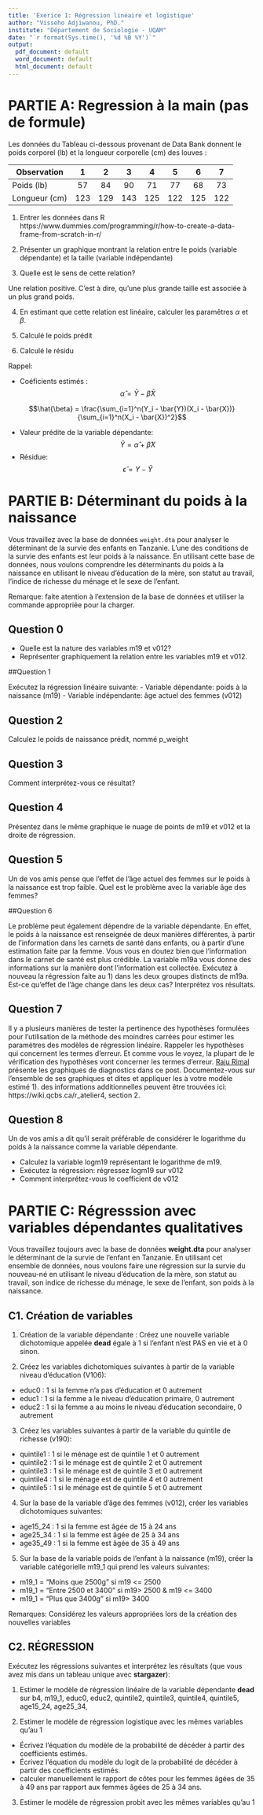 ```yaml
---
title: 'Exerice 1: Régression linéaire et logistique'
author: "Visseho Adjiwanou, PhD."
institute: "Département de Sociologie - UQAM"
date: "`r format(Sys.time(), '%d %B %Y')`"
output:
  pdf_document: default
  word_document: default
  html_document: default
---
```



# PARTIE A: Regression à la main (pas de formule)

Les données du Tableau ci-dessous provenant de Data Bank donnent le poids corporel (lb) et la longueur corporelle (cm) des louves :

| Observation | 1 | 2| 3| 4|5| 6| 7|
|-------------|:---:|:---:|:---:|:---:|:---:|:---:|:---:|
|Poids (lb)   | 57 | 84| 90|	71|	77	|68|	73|
|Longueur (cm)  |123 | 129| 143|	125|	122|	125|	122|

1. Entrer les données dans R
https://www.dummies.com/programming/r/how-to-create-a-data-frame-from-scratch-in-r/

2. Présenter un graphique montrant la relation entre le poids (variable dépendante) et la taille (variable indépendante)

3. Quelle  est le sens de cette relation?

Une relation positive. C'est à dire, qu'une plus grande taille est associée à un plus grand poids.

4. En estimant que cette relation est linéaire, calculer les paramêtres $\alpha$ et $\beta$.

5. Calculé le poids prédit

6. Calculé le résidu




Rappel: 

- Coéficients estimés : $$\hat{\alpha} = \bar{Y} -  \hat{\beta} \bar{X}$$

$$\hat{\beta} = \frac{\sum_{i=1}^n(Y_i - \bar{Y})(X_i - \bar{X})}{\sum_{i=1}^n(X_i - \bar{X})^2}$$

- Valeur prédite de la variable dépendante: $$\hat{Y} = \hat{\alpha} +  \hat{\beta} X$$
- Résidue: $$\hat{\epsilon} = Y - \hat{Y}$$



# PARTIE B: Déterminant du poids à la naissance

Vous travaillez avec la base de données `weight.dta` pour analyser le déterminant de la survie des enfants en Tanzanie. L'une des conditions de la survie des enfants est leur poids à la naissance. En utilisant cette base de données, nous voulons comprendre les déterminants du poids à la naissance en utilisant le niveau d’éducation de la mère, son statut au travail, l'indice de richesse du ménage et le sexe de l’enfant. 

Remarque: faite atention à l'extension de la base de données et utiliser la commande appropriée pour la charger.

## Question 0

- Quelle est la nature des variables m19 et v012?
- Représenter graphiquement la relation entre les variables m19 et v012.

##Question 1

Exécutez la régression linéaire suivante:
  - Variable dépendante: poids à la naissance (m19)
  - Variable indépendante: âge actuel des femmes (v012)

## Question 2

Calculez le poids de naissance prédit, nommé p_weight

## Question 3

Comment interprétez-vous ce résultat?

## Question 4 

Présentez dans le même graphique le nuage de points de m19 et v012 et la droite de régression.

## Question 5 

Un de vos amis pense que l’effet de l’âge actuel des femmes sur le poids à la naissance est trop faible. Quel est le problème avec la variable âge des femmes?

##Question 6 

Le problème peut également dépendre de la variable dépendante. En effet, le poids à la naissance est renseignée de deux manières différentes, à partir de l'information dans les carnets de santé dans enfants, ou à partir d'une estimation faite par la femme. Vous vous en doutez bien que l'information dans le carnet de santé est plus crédible. La variable m19a vous donne des informations sur la manière dont l'information est collectée. Exécutez à nouveau la régression faite au 1) dans les deux groupes distincts de m19a. Est-ce qu'effet de l'âge change dans les deux cas? Interprétez vos résultats.

## Question 7 

Il y a plusieurs manières de tester la pertinence des hypothèses formulées pour l'utilisation de la méthode des moindres carrées pour estimer les paramètres des modèles de régression linéaire. Rappeler les hypothèses qui concernent les termes d'erreur. Et comme vous le voyez, la plupart de le vérification des hypothèses vont concerner les termes d'erreur. [Raju Rimal](https://rpubs.com/therimalaya/43190) présente les graphiques de diagnostics dans ce post. Documentez-vous sur l'ensemble de ses graphiques et dites et appliquer les à votre modèle estimé 1). des informations additionnelles peuvent être trouvées ici: https://wiki.qcbs.ca/r_atelier4, section 2.

## Question 8 

Un de vos amis a dit qu'il serait préférable de considérer le logarithme du poids à la naissance comme la variable dépendante.

  - Calculez la variable logm19 représentant le logarithme de m19.
  - Exécutez la régression: régressez logm19 sur v012
  - Comment interprétez-vous le coefficient de v012




# PARTIE C: Régresssion avec variables dépendantes qualitatives

Vous travaillez toujours avec la base de données **weight.dta** pour analyser le déterminant de la survie de l'enfant en Tanzanie. En utilisant cet ensemble de données, nous voulons faire une régression sur la survie du nouveau-né en utilisant le niveau d’éducation de la mère, son statut au travail, son indice de richesse du ménage, le sexe de l’enfant, son poids à la naissance.

## C1. Création de variables

1. Création de la variable dépendante : Créez une nouvelle variable dichotomique appelée **dead** égale à 1 si l'enfant n'est PAS en vie et à 0 sinon.

2. Créez les variables dichotomiques suivantes à partir de la variable niveau d'éducation (V106):
  - educ0 : 1 si la femme n'a pas d'éducation et 0 autrement
  - educ1 : 1 si la femme a le niveau d'éducation primaire, 0 autrement
  - educ2 : 1 si la femme a au moins le niveau d'éducation secondaire, 0 autrement

3. Créez les variables suivantes à partir de la variable du quintile de richesse (v190):
  - quintile1 : 1 si le ménage est de quintile 1 et 0 autrement
  - quintile2 : 1 si le ménage est de quintile 2 et 0 autrement
  - quintile3 : 1 si le ménage est de quintile 3 et 0 autrement
  - quintile4 : 1 si le ménage est de quintile 4 et 0 autrement
  - quintile5 : 1 si le ménage est de quintile 5 et 0 autrement

4. Sur la base de la variable d'âge des femmes (v012), créer les variables dichotomiques suivantes:
  - age15_24 : 1 si la femme est âgée de 15 à 24 ans
  - age25_34 : 1 si la femme est âgée de 25 à 34 ans
  - age35_49 : 1 si la femme est âgée de 35 à 49 ans

5. Sur la base de la variable poids de l'enfant à la naissance (m19), créer la variable catégorielle m19_1 qui prend les valeurs suivantes:
  - m19_1 = "Moins que 2500g" si m19 <= 2500
  - m19_1 = "Entre 2500 et 3400" si m19> 2500 & m19 <= 3400
  - m19_1 = "Plus que 3400g" si m19> 3400

Remarques: Considérez les valeurs appropriées lors de la création des nouvelles variables

## C2. RÉGRESSION

Exécutez les régressions suivantes et interprétez les résultats (que vous avez mis dans un tableau unique avec **stargazer**):

1. Estimer le modèle de régression linéaire de la variable dépendante **dead** sur b4, m19_1, educ0, educ2, quintile2, quintile3, quintile4, quintile5, age15_24, age25_34,

2. Estimer le modèle de régression logistique avec les mêmes variables qu'au 1
  - Écrivez l'équation du modèle de la probabilité de décéder à partir des coefficients estimés. 
  - Écrivez l'équation du modèle du logit de la probabilité de décéder à partir des coefficients estimés. 
  - calculer manuellement le rapport de côtes pour les femmes âgées de 35 à 49 ans par rapport aux femmes âgées de 25 à 34 ans.

3. Estimer le modèle de régression probit avec les mêmes variables qu'au 1



